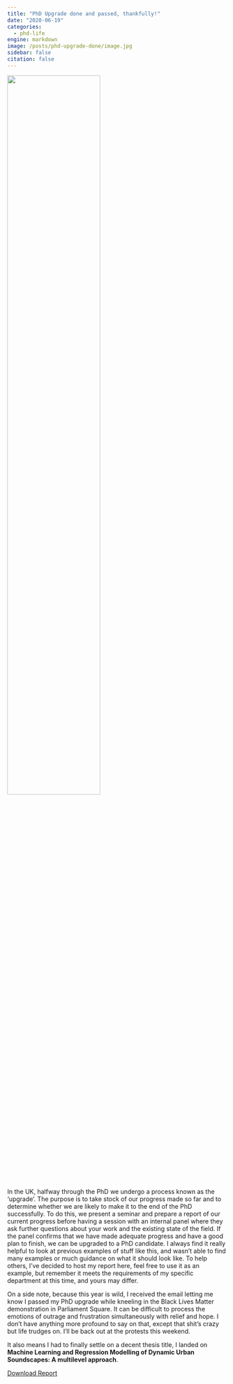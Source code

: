 ```yaml
---
title: "PhD Upgrade done and passed, thankfully!"
date: "2020-06-19"
categories:
  - phd-life
engine: markdown
image: /posts/phd-upgrade-done/image.jpg
sidebar: false
citation: false
---
```


![](/posts/phd-upgrade-done/image.jpg){width=65% fig-align="center"}

In the UK, halfway through the PhD we undergo a process known as the 'upgrade'. The purpose is to take stock of our progress made so far and to determine whether we are likely to make it to the end of the PhD successfully. To do this, we present a seminar and prepare a report of our current progress before having a session with an internal panel where they ask further questions about your work and the existing state of the field. If the panel confirms that we have made adequate progress and have a good plan to finish, we can be upgraded to a PhD candidate. I always find it really helpful to look at previous examples of stuff like this, and wasn't able to find many examples or much guidance on what it should look like. To help others, I've decided to host my report here, feel free to use it as an example, but remember it meets the requirements of my specific department at this time, and yours may differ.

On a side note, because this year is wild, I received the email letting me know I passed my PhD upgrade while kneeling in the Black Lives Matter demonstration in Parliament Square. It can be difficult to process the emotions of outrage and frustration simultaneously with relief and hope. I don't have anything more profound to say on that, except that shit's crazy but life trudges on. I'll be back out at the protests this weekend.

It also means I had to finally settle on a decent thesis title, I landed on **Machine Learning and Regression Modelling of Dynamic Urban Soundscapes: A multilevel approach**.

```{=html}
<a class="btn btn-outline-dark btn-sm", href="/posts/phd-upgrade-done/AMitchell Upgrade Report_final.pdf">Download Report</a>
```
